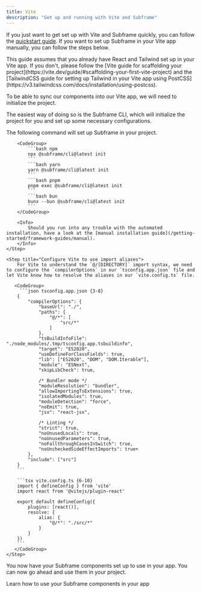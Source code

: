 ```yaml
---
title: Vite
description: "Get up and running with Vite and Subframe"
---
```


If you just want to get set up with Vite and Subframe quickly, you can follow the [quickstart guide](/getting-started/quickstart). If you want to set up Subframe in your Vite app manually, you can follow the steps below.

<Note>
    This guide assumes that you already have React and Tailwind set up in your Vite app. If you don't, please follow the [Vite guide for scaffolding your project](https://vite.dev/guide/#scaffolding-your-first-vite-project) and the [TailwindCSS guide for setting up Tailwind in your Vite app using PostCSS](https://v3.tailwindcss.com/docs/installation/using-postcss).
</Note>


To be able to sync our components into our Vite app, we will need to initialize the project.

The easiest way of doing so is the Subframe CLI, which will initialize the project for you and set up some necessary configurations.


<Steps>
    <Step title="Run the Subframe CLI">
        The following command will set up Subframe in your project.

        <CodeGroup>
            ```bash npm
            npx @subframe/cli@latest init
            ```
            ```bash yarn
            yarn @subframe/cli@latest init
            ```
            ```bash pnpm
            pnpm exec @subframe/cli@latest init
            ```
            ```bash bun
            bunx --bun @subframe/cli@latest init
            ```
        </CodeGroup>
        
        <Info>
            Should you run into any trouble with the automated installation, have a look at the [manual installation guide](/getting-started/framework-guides/manual).
        </Info>
    </Step>

    <Step title="Configure Vite to use import aliases">
        For Vite to understand the `@/[DIRECTORY]` import syntax, we need to configure the `compilerOptions` in our `tsconfig.app.json` file and let Vite know how to resolve the aliases in our `vite.config.ts` file.

       <CodeGroup>
         ```json tsconfig.app.json {3-8}
        {
            "compilerOptions": {
                "baseUrl": "./",
                "paths": {
                    "@/*": [
                        "src/*"
                    ]
                },
                "tsBuildInfoFile": "./node_modules/.tmp/tsconfig.app.tsbuildinfo",
                "target": "ES2020",
                "useDefineForClassFields": true,
                "lib": ["ES2020", "DOM", "DOM.Iterable"],
                "module": "ESNext",
                "skipLibCheck": true,

                /* Bundler mode */
                "moduleResolution": "bundler",
                "allowImportingTsExtensions": true,
                "isolatedModules": true,
                "moduleDetection": "force",
                "noEmit": true,
                "jsx": "react-jsx",

                /* Linting */
                "strict": true,
                "noUnusedLocals": true,
                "noUnusedParameters": true,
                "noFallthroughCasesInSwitch": true,
                "noUncheckedSideEffectImports": true+
            },
            "include": ["src"]
        }
        ```

        ```tsx vite.config.ts {6-10}
        import { defineConfig } from 'vite'
        import react from '@vitejs/plugin-react'

        export default defineConfig({
            plugins: [react()],
            resolve: {
                alias: {
                    "@/*": "./src/*"
                }
            }
        })
        ```
       </CodeGroup>
    </Step>
</Steps>


You now have your Subframe components set up to use in your app. You can now go ahead and use them in your project.

<Card title="Using components" href="/developing-with-subframe/basics/using-components">
    Learn how to use your Subframe components in your app
</Card>